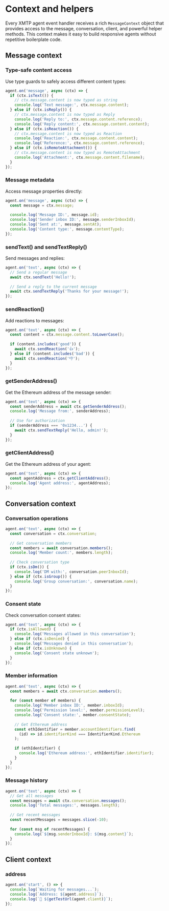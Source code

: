 # Context and helpers

Every XMTP agent event handler receives a rich `MessageContext` object that provides access to the message, conversation, client, and powerful helper methods. This context makes it easy to build responsive agents without repetitive boilerplate code.

## Message context

### Type-safe content access

Use type guards to safely access different content types:

```typescript
agent.on('message', async (ctx) => {
  if (ctx.isText()) {
    // ctx.message.content is now typed as string
    console.log('Text message:', ctx.message.content);
  } else if (ctx.isReply()) {
    // ctx.message.content is now typed as Reply
    console.log('Reply to:', ctx.message.content.reference);
    console.log('Reply content:', ctx.message.content.content);
  } else if (ctx.isReaction()) {
    // ctx.message.content is now typed as Reaction
    console.log('Reaction:', ctx.message.content.content);
    console.log('Reference:', ctx.message.content.reference);
  } else if (ctx.isRemoteAttachment()) {
    // ctx.message.content is now typed as RemoteAttachment
    console.log('Attachment:', ctx.message.content.filename);
  }
});
```

### Message metadata

Access message properties directly:

```typescript
agent.on('message', async (ctx) => {
  const message = ctx.message;
  
  console.log('Message ID:', message.id);
  console.log('Sender inbox ID:', message.senderInboxId);
  console.log('Sent at:', message.sentAt);
  console.log('Content type:', message.contentType);
});
```

### sendText() and sendTextReply()

Send messages and replies:

```typescript
agent.on('text', async (ctx) => {
  // Send a regular message
  await ctx.sendText('Hello!');
  
  // Send a reply to the current message
  await ctx.sendTextReply('Thanks for your message!');
});
```

### sendReaction()

Add reactions to messages:

```typescript
agent.on('text', async (ctx) => {
  const content = ctx.message.content.toLowerCase();
  
  if (content.includes('good')) {
    await ctx.sendReaction('👍');
  } else if (content.includes('bad')) {
    await ctx.sendReaction('👎');
  }
});
```

### getSenderAddress()

Get the Ethereum address of the message sender:

```typescript
agent.on('text', async (ctx) => {
  const senderAddress = await ctx.getSenderAddress();
  console.log('Message from:', senderAddress);
  
  // Use for authorization
  if (senderAddress === '0x1234...') {
    await ctx.sendTextReply('Hello, admin!');
  }
});
```

### getClientAddress()

Get the Ethereum address of your agent:

```typescript
agent.on('text', async (ctx) => {
  const agentAddress = ctx.getClientAddress();
  console.log('Agent address:', agentAddress);
});
```

## Conversation context

### Conversation operations

```typescript
agent.on('text', async (ctx) => {
  const conversation = ctx.conversation;
  
  // Get conversation members
  const members = await conversation.members();
  console.log('Member count:', members.length);
  
  // Check conversation type
  if (ctx.isDm()) {
    console.log('DM with:', conversation.peerInboxId);
  } else if (ctx.isGroup()) {
    console.log('Group conversation:', conversation.name);
  }
});
```

### Consent state

Check conversation consent states:

```typescript
agent.on('text', async (ctx) => {
  if (ctx.isAllowed) {
    console.log('Messages allowed in this conversation');
  } else if (ctx.isDenied) {
    console.log('Messages denied in this conversation');
  } else if (ctx.isUnknown) {
    console.log('Consent state unknown');
  }
});
```

### Member information

```typescript
agent.on('text', async (ctx) => {
  const members = await ctx.conversation.members();
  
  for (const member of members) {
    console.log('Member inbox ID:', member.inboxId);
    console.log('Permission level:', member.permissionLevel);
    console.log('Consent state:', member.consentState);
    
    // Get Ethereum address
    const ethIdentifier = member.accountIdentifiers.find(
      (id) => id.identifierKind === IdentifierKind.Ethereum
    );
    
    if (ethIdentifier) {
      console.log('Ethereum address:', ethIdentifier.identifier);
    }
  }
});
```

### Message history

```typescript
agent.on('text', async (ctx) => {
  // Get all messages
  const messages = await ctx.conversation.messages();
  console.log('Total messages:', messages.length);
  
  // Get recent messages
  const recentMessages = messages.slice(-10);
  
  for (const msg of recentMessages) {
    console.log(`${msg.senderInboxId}: ${msg.content}`);
  }
});
```

## Client context

### address

```typescript
agent.on('start', () => {
  console.log(`Waiting for messages...`);
  console.log(`Address: ${agent.address}`);
  console.log(`🔗 ${getTestUrl(agent.client)}`);
});
```